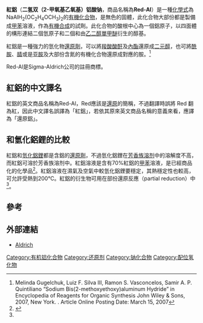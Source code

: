 {{chembox
| ImageFile = Red-Al.png
| ImageSize = 200px
| ImageFile1 = Red-Al-3D-balls.png
| ImageSize1 = 200px
| IUPACName = sodium bis(2-methoxyethoxy)aluminumhydride<br/>二氢双（2-甲氧基乙氧基）铝酸钠
| OtherNames = Red-Al, Vitride, SMEAH, 紅鋁
| Section1 = {{Chembox Identifiers
| CASNo = 22722-98-1
| CASNo_Ref = {{cascite|correct|CAS}}
|    EINECS  =  245-178-2
|    PubChem  =  89806
|    SMILES  =  [H][Al-](OCCOC)([H])OCCOC.[Na+]
|  Abbreviations  =  SMEAH
|  ChemSpiderID  =  21169529
|  ChemSpiderID_Ref  = {{chemspidercite|correct|chemspider}}|  SMILES1  =  [H][Al-](OCCOC)([H])OCCOC.[Na+]
|  StdInChI  =  1S/2C3H7O2.Al.Na.2H/c2*1-5-3-2-4;;;;/h2*2-3H2,1H3;;;;/q2*-1;2*+1;;
|  StdInChI_Ref  = {{stdinchicite|correct|chemspider}}|  StdInChIKey  =  XJIQVZMZXHEYOY-UHFFFAOYSA-N
|  StdInChIKey_Ref  = {{stdinchicite|correct|chemspider}}
}}
| Section2 = {{Chembox Properties
|   Formula = NaAlH<sub>2</sub>(OCH<sub>2</sub>CH<sub>2</sub>OCH<sub>3</sub>)<sub>2</sub>
|   MolarMass = 202.16
|   Appearance = 無色固體，通常製備為甲苯溶液使用
|   Density = 
|   MeltingPt = 
|   BoilingPt = 
|   Solubility = 可溶於芳香基化合物
  }}
| Section3 = {{Chembox Hazards
|   NFPA-H = 3
|   NFPA-F = 3
|   NFPA-R = 3
|   NFPA-O = W
|   MainHazards = 在水中不穩定，會和水反應
|   EUHazardSymbol = {{Chembox EUHazardSymbol|F|C}}
|   RPhrases = {{R11}}, {{R14/15}}, {{R34}}, {{R48/20}}, {{R63}}, {{R65}}, {{R37}}
|   SPhrases = {{S26}}, {{S36/37/39}}, {{S43}}, {{S45}}, {{S62}}
|   FlashPt = 
|   Autoignition = 
  }}
}}

'''紅鋁'''（'''二氢双（2-甲氧基乙氧基）铝酸钠'''，商品名稱為'''Red-Al'''）是一種[[化學式|化學式]]為NaAlH<sub>2</sub>(OC<sub>2</sub>H<sub>4</sub>OCH<sub>3</sub>)<sub>2</sub>的[[有機化合物|有機化合物]]，是無色的固體，此化合物大部份都是製備成[[甲苯|甲苯]]溶液，作為[[有機合成|有機合成]]的試劑。此化合物的酸根中心為一個鋁原子，以四面體的構形連結二個氫原子和二個和由[[乙二醇單甲醚|乙二醇單甲醚]]衍生的醇基。

紅鋁是一種強力的氫化物[[還原劑|還原劑]]，可以將[[羧酸|羧酸]][[酸酐|酸酐]]及[[內酯|內酯]]還原成[[二元醇|二元醇]]，也可將[[酰胺|酰胺]]、[[腈|腈]]或是[[亚胺|亚胺]]及大部份含氮的有機化合物還原成對應的胺。<ref name=eEROS>Melinda Gugelchuk, Luiz F. Silva III, Ramon S. Vasconcelos, Samir A. P. Quintiliano “Sodium Bis(2-methoxyethoxy)aluminum Hydride” in Encyclopedia of Reagents for Organic Synthesis John Wiley & Sons, 2007, New York. {{DOI|10.1002/047084289X.rs049.pub2}}. Article Online Posting Date: March 15, 2007</ref>

Red-Al是Sigma-Aldrich公司的註冊商標。

==紅鋁的中文譯名==
紅鋁的英文商品名稱為Red-Al，Red應該是[[還原|還原]]的簡稱，不過翻譯時誤將 Red 翻為紅，因此中文譯名誤譯為「紅鋁」，若依其原來英文商品名稱的意義來看，應譯為「還原鋁」。

==和氫化鋁鋰的比較==
紅鋁和[[氫化鋁鋰|氫化鋁鋰]]都是含鋁的[[還原劑|還原劑]]，不過氫化鋁鋰在[[芳香族|芳香族]][[溶剂|溶剂]]中的溶解度不高，而紅鋁可溶於芳香族溶剂中。紅鋁溶液是含有70%紅鋁的[[甲苯|甲苯]]溶液，是已經商品化的化學品<ref>{{Cite web |title=Red-Al, Sodium bis(2-methoxyethoxy)aluminumhydride |work=Organic Chemistry Portal |url=http://www.organic-chemistry.org/chemicals/reductions/sodiumbis(2-methoxyethoxy)aluminumhydride-red-al.shtm |accessdate=2010-08-28 |archive-date=2020-04-11 |archive-url=https://web.archive.org/web/20200411010333/https://www.organic-chemistry.org/chemicals/reductions/sodiumbis(2-methoxyethoxy)aluminumhydride-red-al.shtm |dead-url=no }}</ref>。紅鋁溶液在濕氣及空氣中較氫化鋁鋰要穩定，其熱穩定性也較高，可允許受熱到200°C。紅鋁的衍生物可用在部份還原反應（partial reduction）中<ref name=eEROS/>。

==參考==
{{reflist}}

==外部連結==
* [http://www.sigmaaldrich.com/catalog/search/ProductDetail/ALDRICH/196193  Aldrich]

{{鋁化合物}}

[[Category:有机铝化合物|Category:有机铝化合物]]
[[Category:还原剂|Category:还原剂]]
[[Category:钠化合物|Category:钠化合物]]
[[Category:配位氢化物|Category:配位氢化物]]